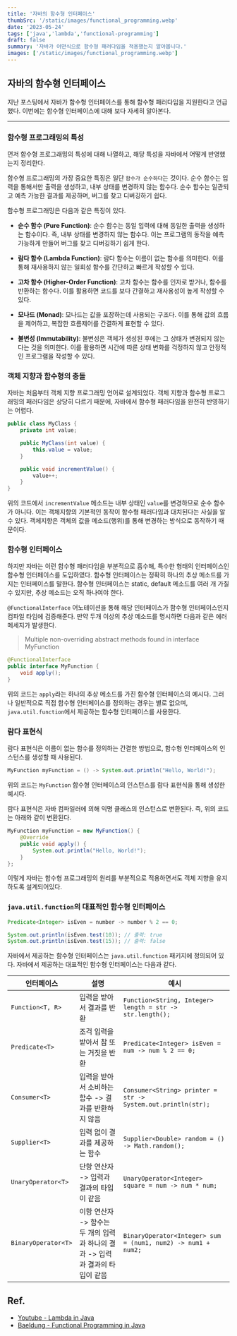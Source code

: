 ```yaml
---
title: '자바의 함수형 인터페이스'
thumbSrc: '/static/images/functional_programming.webp'
date: '2023-05-24'
tags: ['java','lambda','functional-programming']
draft: false
summary: '자바가 어떤식으로 함수형 패러다임을 적용했는지 알아봅니다.'
images: ['/static/images/functional_programming.webp']
---
```



## 자바의 함수형 인터페이스  



지난 포스팅에서 자바가 함수형 인터페이스를 통해 함수형 패러다임을 지원한다고 언급했다. 이번에는 함수형 인터페이스에 대해 보다 자세히 알아본다. 

---

### 함수형 프로그래밍의 특성

먼저 함수형 프로그래밍의 특성에 대해 나열하고, 해당 특성을 자바에서 어떻게 반영했는지 정리한다. 


함수형 프로그래밍의 가장 중요한 특징은 일단 `함수가 순수하다`는 것이다. 순수 함수는 입력을 통해서만 출력을 생성하고, 내부 상태를 변경하지 않는 함수다. 순수 함수는 일관되고 예측 가능한 결과를 제공하며, 버그를 찾고 디버깅하기 쉽다.

함수형 프로그래밍은 다음과 같은 특징이 있다.

- **순수 함수 (Pure Function)**: 순수 함수는 동일 입력에 대해 동일한 출력을 생성하는 함수이다. 즉, 내부 상태를 변경하지 않는 함수다. 이는 프로그램의 동작을 예측 가능하게 만들어 버그를 찾고 디버깅하기 쉽게 한다.

- **람다 함수 (Lambda Function)**: 람다 함수는 이름이 없는 함수를 의미한다. 이를 통해 재사용하지 않는 일회성 함수를 간단하고 빠르게 작성할 수 있다.

- **고차 함수 (Higher-Order Function)**: 고차 함수는 함수를 인자로 받거나, 함수를 반환하는 함수다. 이를 활용하면 코드를 보다 간결하고 재사용성이 높게 작성할 수 있다.

- **모나드 (Monad)**: 모나드는 값을 포장하는데 사용되는 구조다. 이를 통해 값의 흐름을 제어하고, 복잡한 흐름제어를 간결하게 표현할 수 있다.

- **불변성 (Immutability)**: 불변성은 객체가 생성된 후에는 그 상태가 변경되지 않는다는 것을 의미한다. 이를 활용하면 시간에 따른 상태 변화를 걱정하지 않고 안정적인 프로그램을 작성할 수 있다.



### 객체 지향과 함수형의 충돌  

자바는 처음부터 객체 지향 프로그래밍 언어로 설계되었다. 객체 지향과 함수형 프로그래밍의 패러다임은 상당히 다르기 때문에, 자바에서 함수형 패러다임을 완전히 반영하기는 어렵다.  


```java
public class MyClass {
    private int value;

    public MyClass(int value) {
        this.value = value;
    }

    public void incrementValue() {
        value++;
    }
}
```

위의 코드에서 `incrementValue` 메소드는 내부 상태인 `value`를 변경하므로 순수 함수가 아니다. 이는 객체지향의 기본적인 동작이 함수형 패러다임과 대치된다는 사실을 알 수 있다. 객체지향은 객체의 값을 메소드(행위)를 통해 변경하는 방식으로 동작하기 때문이다.  

### 함수형 인터페이스

하지만 자바는 이런 함수형 패러다임을 부분적으로 흡수해, 특수한 형태의 인터페이스인 함수형 인터페이스를 도입하였다. 함수형 인터페이스는 정확히 하나의 추상 메소드를 가지는 인터페이스를 말한다. 함수형 인터페이스는 static, default 메소드를 여러 개 가질 수 있지만, 추상 메소드는 오직 하나여야 한다.  

`@FunctionalInterface` 어노테이션을 통해 해당 인터페이스가 함수형 인터페이스인지 컴파일 타임에 검증해준다. 만약 두개 이상의 추상 메소드를 명시하면 다음과 같은 에러 메세지가 발생한다.

>Multiple non-overriding abstract methods found in interface MyFunction

```java
@FunctionalInterface
public interface MyFunction {
    void apply();
}
```

위의 코드는 `apply`라는 하나의 추상 메소드를 가진 함수형 인터페이스의 예시다. 그러나 일반적으로 직접 함수형 인터페이스를 정의하는 경우는 별로 없으며, `java.util.function`에서 제공하는 함수형 인터페이스를 사용한다.

### 람다 표현식

람다 표현식은 이름이 없는 함수를 정의하는 간결한 방법으로, 함수형 인터페이스의 인스턴스를 생성할 때 사용된다.  

```java
MyFunction myFunction = () -> System.out.println("Hello, World!");
```

위의 코드는 `MyFunction` 함수형 인터페이스의 인스턴스를 람다 표현식을 통해 생성한 예시다.  

람다 표현식은 자바 컴파일러에 의해 익명 클래스의 인스턴스로 변환된다. 즉, 위의 코드는 아래와 같이 변환된다.

```java
MyFunction myFunction = new MyFunction() {
    @Override
    public void apply() {
        System.out.println("Hello, World!");
    }
};
```

이렇게 자바는 함수형 프로그래밍의 원리를 부분적으로 적용하면서도 객체 지향을 유지하도록 설계되어있다.


### `java.util.function`의 대표적인 함수형 인터페이스  

```java
Predicate<Integer> isEven = number -> number % 2 == 0;

System.out.println(isEven.test(10)); // 출력: true
System.out.println(isEven.test(15)); // 출력: false
```
자바에서 제공하는 함수형 인터페이스는 `java.util.function` 패키지에 정의되어 있다. 자바에서 제공하는 대표적인 함수형 인터페이스는 다음과 같다.

| 인터페이스 | 설명 | 예시 |
|---|---|---|
| `Function<T, R>` | 입력을 받아서 결과를 반환 | `Function<String, Integer> length = str -> str.length();` |
| `Predicate<T>` | 조걱 입력을 받아서 참 또는 거짓을 반환 | `Predicate<Integer> isEven = num -> num % 2 == 0;` |
| `Consumer<T>` | 입력을 받아서 소비하는 함수 -> 결과를 반환하지 않음 | `Consumer<String> printer = str -> System.out.println(str);` |
| `Supplier<T>` | 입력 없이 결과를 제공하는 함수 | `Supplier<Double> random = () -> Math.random();` |
| `UnaryOperator<T>` | 단항 연산자 -> 입력과 결과의 타입이 같음 | `UnaryOperator<Integer> square = num -> num * num;` |
| `BinaryOperator<T>` | 이항 연산자 -> 함수는 두 개의 입력과 하나의 결과 -> 입력과 결과의 타입이 같음 | `BinaryOperator<Integer> sum = (num1, num2) -> num1 + num2;` |


## Ref.

- [Youtube - Lambda in Java](https://youtu.be/tj5sLSFjVj4)
- [Baeldung - Functional Programming in Java](https://www.baeldung.com/java-functional-programming)
